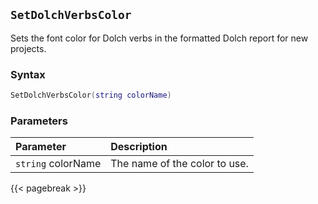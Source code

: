 ## `SetDolchVerbsColor`

Sets the font color for Dolch verbs in the formatted Dolch report for new projects.

### Syntax {-}

``` .lua
SetDolchVerbsColor(string colorName)
```

### Parameters {-}

**Parameter** | **Description**
| :-- | :-- |
| `string` colorName | The name of the color to use. |

{{< pagebreak >}}